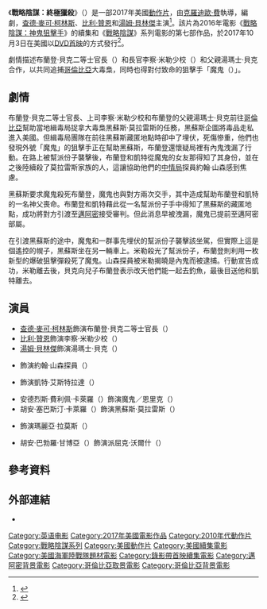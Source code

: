 {{noteTA
|G1=Show
|G2=Movie
|G3=PP
|T=zh-tw:戰略陰謀：終極獵殺;zh-hk:狙擊戰線之終極殺手;zh-cn:狙击精英：巅峰对决;
|1=zh-tw:戰略陰謀：終極獵殺;zh-hk:狙擊戰線之終極殺手;zh-cn:狙击精英：巅峰对决;
|2=zh-tw:查德·麥可·柯林斯;zh-hk:查德·米高·哥連斯;zh-cn:查德·迈克尔·柯林斯;
|3=zh-tw:比利·贊恩;zh-hk:比利·辛;zh-cn:比利·赞恩;
|4=zh-tw:湯姆·貝林傑;zh-hk:湯·貝寧加;zh-cn:汤姆·贝伦杰;
}}
{{Infobox film
| name           = 戰略陰謀：終極獵殺
| original_name  = {{lang|en|''Sniper: Ultimate Kill''}}
| image          = Sniper Ultimate Kill Poster.jpg
| caption        = 電影海報
| director       = [[克羅迪歐·費|克羅迪歐·費]]
| producer       = 大衛·賽隆（{{lang|en|David Zelon}}）
| writer         = {{le|克里斯·霍蒂|Chris Hauty}}
| based_on       = 角色<br>由麥可·弗洛斯特·貝克納（{{lang|en|Michael Frost Beckner}}）和<br>克拉倫·雷蘭德（{{lang|en|Crash Leyland}}）創作
| starring       = {{plainlist|
* [[查德·麥可·柯林斯|查德·麥可·柯林斯]]
* [[比利·贊恩|比利·贊恩]]
* [[湯姆·貝林傑|湯姆·貝林傑]]
}}
| music          = {{le|弗雷德里克·威德曼|Frederik Wiedmann}}
| cinematography = 羅斯·W·克拉克森（{{lang|en|Ross W. Clarkson}}）
| editing        = 亞當·雷赫特（{{lang|en|Adam Recht}}）
| studio         = {{Plainlist|
* [[目的地影業|目的地影業]]
* {{le|曼德勒影業|Mandalay Pictures}}
}}
| distributor    = {{le|索尼影視家庭娛樂|Sony Pictures Home Entertainment}}
| released       = {{Film date|2017|10|3|美國}}
| runtime        = 94分鐘
| country        = 美國
| language       = 英語
| budget         = 
| gross          = 
| preceded_by    = 《[[戰略陰謀：神鬼狙擊手|戰略陰謀：神鬼狙擊手]]》
| followed_by    = 《[[戰略陰謀：刺客末路|戰略陰謀：刺客末路]]》
| cn_name        = 狙击精英：巅峰对决
| hk_name        = 狙擊戰線之終極殺手
| tw_name        = 戰略陰謀：終極獵殺<ref>{{cite web|url=http://app2.atmovies.com.tw/film/fsen86349302/|title=戰略陰謀：終極獵殺 Sniper: Ultimate Kill|work=開眼電影網|accessdate=2020-10-25|archive-date=2020-02-21|archive-url=https://web.archive.org/web/20200221075907/http://app2.atmovies.com.tw/film/fsen86349302|dead-url=no}}</ref>
}}
《'''戰略陰謀：終極獵殺'''》（{{lang-en|''Sniper: Ultimate Kill''}}）是一部2017年美國[[動作片|動作片]]，由[[克羅迪歐·費|克羅迪歐·費]]執導，{{le|克里斯·霍蒂|Chris Hauty}}編劇，[[查德·麥可·柯林斯|查德·麥可·柯林斯]]、[[比利·贊恩|比利·贊恩]]和[[湯姆·貝林傑|湯姆·貝林傑]]主演<ref>{{Cite web|url=https://www.encancha.cl/el-francotirador-la-ultima-masacre-trailer-del-popular-estreno-de-netflix/|title=El francotirador: La última masacre, traíler del popular estreno de Netflix|last=Cancha|first=En|date=2020-04-02|website=En Cancha|access-date=2020-04-03}}</ref>。該片為2016年電影《[[戰略陰謀：神鬼狙擊手|戰略陰謀：神鬼狙擊手]]》的續集和《[[戰略陰謀系列電影|戰略陰謀]]》系列電影的第七部作品，於2017年10月3日在美國以[[DVD首映|DVD首映]]的方式發行<ref name="CommonSenseMedia">{{cite web|url=https://www.commonsensemedia.org/movie-reviews/sniper-ultimate-kill?utm_expid=.hUiP8SXRSgqaELKCphvkCA.0&utm_referrer=https%3A%2F%2Fwww.google.com%2F|title=Sniper: Ultimate Kill Movie Review|work=Common Sense Media|accessdate=2020-10-25}}</ref>。

劇情描述布蘭登·貝克二等士官長（{{lang|en|Master Sergeant Brandon Beckett}}）和長官李察·米勒少校（{{lang|en|Major Richard Miller}}）和父親湯瑪士·貝克{{le|特等槍砲士官長|Master gunnery sergeant}}合作，以共同追捕[[哥倫比亞|哥倫比亞]]大毒梟，同時也得對付致命的狙擊手「魔鬼（{{lang|en|El Diablo}}）」。

== 劇情 ==
布蘭登·貝克二等士官長、上司李察·米勒少校和布蘭登的父親湯瑪士·貝克{{le|特等槍砲士官長|Master gunnery sergeant}}前往[[哥倫比亞|哥倫比亞]]幫助當地緝毒局捉拿大毒梟黑蘇斯·莫拉雷斯的任務，黑蘇斯企圖將毒品走私進入美國。但緝毒局團隊在前往黑蘇斯藏匿地點時卻中了埋伏，死傷慘重，他們也發現外號「魔鬼」的狙擊手正在幫助黑蘇斯，布蘭登還懷疑局裡有內鬼洩漏了行動。在路上被幫派份子襲擊後，布蘭登和凱特從魔鬼的女友那得知了其身份，並在之後陸續殺了莫拉雷斯家族的人，這讓協助他們的[[中情局|中情局]]探員約翰·山森感到焦慮。

黑蘇斯要求魔鬼殺死布蘭登，魔鬼也與對方兩次交手，其中造成幫助布蘭登和凱特的一名神父喪命。布蘭登和凱特藉此從一名幫派份子手中得知了黑蘇斯的藏匿地點，成功將對方引渡至[[邁阿密|邁阿密]]接受審判。但此消息早被洩漏，魔鬼已提前至邁阿密部屬。

在引渡黑蘇斯的途中，魔鬼和一群事先埋伏的幫派份子襲擊該坐駕，但實際上這是個遙控的幌子，黑蘇斯坐在另一輛車上。米勒殺光了幫派份子，布蘭登則利用一枚新型的爆破狙擊彈殺死了魔鬼。山森探員被米勒揭曉是內鬼而被逮捕。行動宣告成功，米勒離去後，貝克向兒子布蘭登表示改天他們能一起去釣魚，最後目送他和凱特離去。

== 演員 ==
* [[查德·麥可·柯林斯|查德·麥可·柯林斯]]飾演布蘭登·貝克二等士官長（{{lang|en|Master Sergeant Brandon Beckett}}）
* [[比利·贊恩|比利·贊恩]]飾演李察·米勒少校（{{lang|en|Major Richard Miller}}）
* [[湯姆·貝林傑|湯姆·貝林傑]]飾演湯瑪士·貝克{{le|特等槍砲士官長|Master gunnery sergeant}}（{{lang|en|MGySgt. Thomas Beckett}}）
* {{le|喬·藍道 (演員)|Joe Lando|喬·藍道}}飾演約翰·山森探員（{{lang|en|Agent John Samson}}）
* {{le|丹妮·加西亞|Danay García}}飾演凱特·艾斯特拉達（{{lang|en|Kate Estrada}}）
* 安德烈斯·費利佩·卡萊羅（{{lang|en|Andrés Felipe Calero}}）飾演魔鬼／恩里克（{{lang|en|El Diablo / Enrique}}）
* 胡安·塞巴斯汀·卡萊羅（{{lang|en|Juan Sebastian Calero}}）飾演黑蘇斯·莫拉雷斯（{{lang|en|Jésus Morales}}）
* {{le|黛安娜·霍約斯|Diana Hoyos}}飾演瑪麗亞·拉莫斯（{{lang|en|Maria Ramos}}）
* 胡安·巴勃羅·甘博亞（{{lang|en|Juan Pablo Gamboa}}）飾演派屈克·沃爾什（{{lang|en|Patrick Walsh}}）

== 參考資料 ==
{{Reflist|30em}}

== 外部連結 ==
* {{IMDb title|5090828}}

{{戰略陰謀}}
{{Claudio Fäh}}
{{DEFAULTSORT:Sniper: Ultimate Kill}}
[[Category:英语电影|Category:英语电影]]
[[Category:2017年美國電影作品|Category:2017年美國電影作品]]
[[Category:2010年代動作片|Category:2010年代動作片]]
[[Category:戰略陰謀系列|Category:戰略陰謀系列]]
[[Category:美國動作片|Category:美國動作片]]
[[Category:美國續集電影|Category:美國續集電影]]
[[Category:美國海軍陸戰隊題材電影|Category:美國海軍陸戰隊題材電影]]
[[Category:錄影帶首映續集電影|Category:錄影帶首映續集電影]]
[[Category:邁阿密背景電影|Category:邁阿密背景電影]]
[[Category:哥倫比亞取景電影|Category:哥倫比亞取景電影]]
[[Category:哥倫比亞背景電影|Category:哥倫比亞背景電影]]